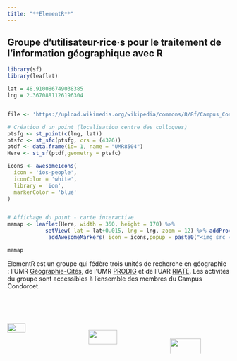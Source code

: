 ```yaml
---
title: "**ElementR**"
---
```


## Groupe d'utilisateur·rice·s pour le traitement de l'information géographique avec R

::: {#map}
```r

library(sf)
library(leaflet)

lat = 48.910086749038385
lng = 2.3670881126196304


file <- 'https://upload.wikimedia.org/wikipedia/commons/8/8f/Campus_Condorcet_B%C3%A2timent_Recherche_Sud._-_IHEAL.jpg'

# Création d'un point (localisation centre des colloques)
ptsfg <- st_point(c(lng, lat)) 
ptsfc <- st_sfc(ptsfg, crs = (4326))
ptdf <- data.frame(id= 1, name = "UMR8504")
Here <- st_sf(ptdf,geometry = ptsfc)

icons <- awesomeIcons(
  icon = 'ios-people',
  iconColor = 'white',
  library = 'ion',
  markerColor = 'blue'
)


# Affichage du point - carte interactive
mamap <- leaflet(Here, width = 350, height = 170) %>%
            setView( lat = lat+0.015, lng = lng, zoom = 12) %>% addProviderTiles("CartoDB.Positron") %>%
             addAwesomeMarkers( icon = icons,popup = paste0("<img src = ", file,  " width = 140>", "<br /><p style='font-size:11pt;text-align:center;'>Campus Condorcet</p>"))
```

```r
mamap
```
:::

::: {#maptext}
ElementR est un groupe qui fédère trois unités de recherche en géographie : l'UMR [Géographie-Cités](https://geographie-cites.cnrs.fr/), de l'UMR [PRODIG](https://www.prodig.cnrs.fr/) et de l'UAR [RIATE](https://riate.cnrs.fr/). Les activités du groupe sont accessibles à l'ensemble des membres du Campus Condorcet.

</br></br>

::: columns
::: {.column width="35%"}
<img src="img/8504.png" width="50%;"/>
:::

::: {.column width="35%"}
<img src="img/prodig.png" width="63%;" style="margin-top:15px;"/>
:::

::: {.column width="29%"}
<img src="img/riate.png" width="72%;" style="margin-top:35px;"/>
:::
:::
:::
